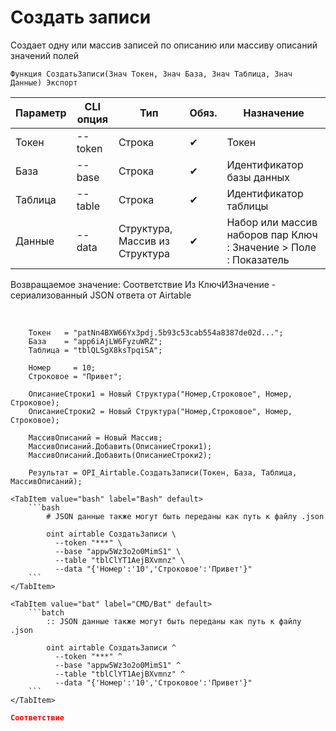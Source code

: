 ﻿---
sidebar_position: 3
description: Создать записи и другие функции для работы с Airtable в Открытом пакете интеграций - бесплатной open-source библиотеке интеграций для 1С:Предприятие 8, OneScript и CLI
keywords: [1C, 1С, 1С:Предприятие, 1С:Предприятие 8.3, API, Интеграция, Сервисы, Обмен, OneScript, CLI, Airtable]
---


# Создать записи
 Создает одну или массив записей по описанию или массиву описаний значений полей



`Функция СоздатьЗаписи(Знач Токен, Знач База, Знач Таблица, Знач Данные) Экспорт`

  | Параметр | CLI опция | Тип | Обяз. | Назначение |
  |-|-|-|-|-|
  | Токен | --token | Строка | &#x2714; | Токен |
  | База | --base | Строка | &#x2714; | Идентификатор базы данных |
  | Таблица | --table | Строка | &#x2714; | Идентификатор таблицы |
  | Данные | --data | Структура, Массив из Структура | &#x2714; | Набор или массив наборов пар Ключ : Значение > Поле : Показатель |

  
  Возвращаемое значение:   Соответствие Из КлючИЗначение - сериализованный JSON ответа от Airtable

<br/>




```bsl title="Пример использования для 1С:Предприятие/OneScript"
    Токен   = "patNn4BXW66Yx3pdj.5b93c53cab554a8387de02d...";
    База    = "app6iAjLW6FyzuWRZ";
    Таблица = "tblQLSgX8ksTpqiSA";

    Номер     = 10;
    Строковое = "Привет";

    ОписаниеСтроки1 = Новый Структура("Номер,Строковое", Номер, Строковое);
    ОписаниеСтроки2 = Новый Структура("Номер,Строковое", Номер, Строковое);

    МассивОписаний = Новый Массив;
    МассивОписаний.Добавить(ОписаниеСтроки1);
    МассивОписаний.Добавить(ОписаниеСтроки2);

    Результат = OPI_Airtable.СоздатьЗаписи(Токен, База, Таблица, МассивОписаний);
```
    

 <Tabs>
  
    <TabItem value="bash" label="Bash" default>
        ```bash
            # JSON данные также могут быть переданы как путь к файлу .json
            
            oint airtable СоздатьЗаписи \
              --token "***" \
              --base "appw5Wz3o2o0MimS1" \
              --table "tblClYT1AejBXvmnz" \
              --data "{'Номер':'10','Строковое':'Привет'}"
        ```
    </TabItem>
  
    <TabItem value="bat" label="CMD/Bat" default>
        ```batch
            :: JSON данные также могут быть переданы как путь к файлу .json
            
            oint airtable СоздатьЗаписи ^
              --token "***" ^
              --base "appw5Wz3o2o0MimS1" ^
              --table "tblClYT1AejBXvmnz" ^
              --data "{'Номер':'10','Строковое':'Привет'}"
        ```
    </TabItem>
</Tabs>


```json title="Результат"
Соответствие
```
